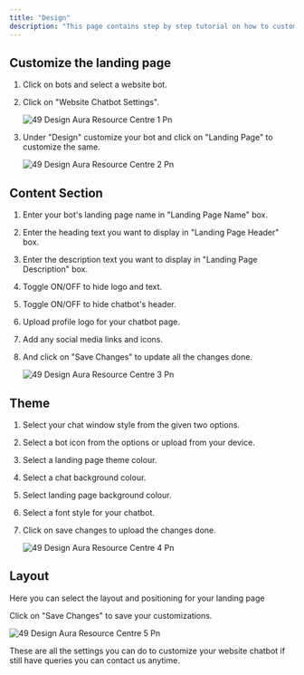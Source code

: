 ```yaml
---
title: "Design"
description: "This page contains step by step tutorial on how to customize landing page bot."
---
```


## **Customize the landing page**

1. Click on bots and select a website bot.
2. Click on "Website Chatbot Settings".

   ![49 Design Aura Resource Centre 1 Pn](/images/how-botpenguin-works/website-design/49.design__Aura_resource_centre-1.png)
3. Under "Design" customize your bot and click on "Landing Page" to customize the same.

   ![49 Design Aura Resource Centre 2 Pn](/images/how-botpenguin-works/website-design/49.design__Aura_resource_centre-2.png)

## **Content Section**

1. Enter your bot's landing page name in "Landing Page Name" box.
2. Enter the heading text you want to display in "Landing Page Header" box.
3. Enter the description text you want to display in "Landing Page Description" box.
4. Toggle ON/OFF to hide logo and text.
5. Toggle ON/OFF to hide chatbot's header.
6. Upload profile logo for your chatbot page.
7. Add any social media links and icons.
8. And click on "Save Changes" to update all the changes done.

   ![49 Design Aura Resource Centre 3 Pn](/images/how-botpenguin-works/website-design/49.design__Aura_resource_centre-3.png)

## **Theme**

1. Select your chat window style from the given two options.
2. Select a bot icon from the options or upload from your device.
3. Select a landing page theme colour.
4. Select a chat background colour.
5. Select landing page background colour.
6. Select a font style for your chatbot.
7. Click on save changes to upload the changes done.

   ![49 Design Aura Resource Centre 4 Pn](/images/how-botpenguin-works/website-design/49.design__Aura_resource_centre-4.png)

## **Layout**

Here you can select the layout and positioning for your landing page

Click on "Save Changes" to save your customizations.

![49 Design Aura Resource Centre 5 Pn](/images/how-botpenguin-works/website-design/49.design__Aura_resource_centre-6.png)

These are all the settings you can do to customize your website chatbot if still have queries you can contact us anytime.
